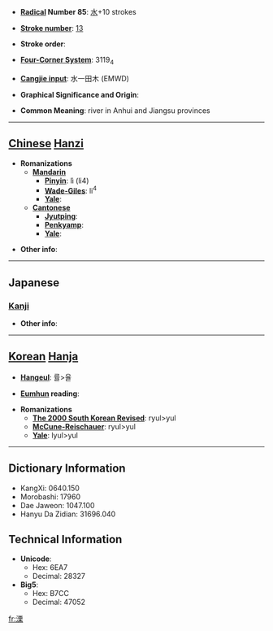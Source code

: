 * '''[[Wiktionary:Chinese radical index| Radical]] Number 85''': [[Wiktionary:Chinese radical index 水|水]]+10 strokes

* '''[[Wiktionary:Chinese total strokes index|Stroke number]]''': [[Wiktionary:Chinese total strokes index 13|13]]

* '''Stroke order''': 

* '''[[Wiktionary:Chinese four corner index|Four-Corner System]]''': 3119<sub>4</sub>

* '''[[Wiktionary:Chinese Cangjie index|Cangjie input]]''': 水一田木 (EMWD)

* '''Graphical Significance and Origin''': 

* '''Common Meaning''': river in Anhui and Jiangsu provinces

----

== [[Chinese]] [[Hanzi]] ==

* '''Romanizations'''
** '''[[Mandarin]]'''
*** '''[[Pinyin]]''': lì (li4)
*** '''[[Wade-Giles]]''': li<sup>4</sup>
*** '''[[Yale]]''': 
** '''[[Cantonese]]'''
*** '''[[Jyutping]]''':
*** '''[[Penkyamp]]''': 
*** '''[[Yale]]''': 

* '''Other info''': 

----

==Japanese==
===[[Kanji]]===
{{kanji|on readings=[[りつ]] (ritsu), [[りち]] (richi)|kun readings=}}

* '''Other info''':  

----

== [[Korean]] [[Hanja]] ==

* '''[[Hangeul]]''': 률>율

* '''[[Eumhun]] reading''': 

* '''Romanizations'''
** '''[[The 2000 South Korean Revised Romanization|The 2000 South Korean Revised]]''': ryul>yul
** '''[[McCune-Reischauer]]''': ryul>yul
** '''[[Yale]]''': lyul>yul

----

== Dictionary Information ==

* KangXi: 0640.150
* Morobashi: 17960
* Dae Jaweon: 1047.100
* Hanyu Da Zidian: 31696.040

== Technical Information ==

* '''Unicode''':
** Hex: 6EA7
** Decimal: 28327
* '''Big5''':
** Hex: B7CC
** Decimal: 47052

[[fr:溧]]